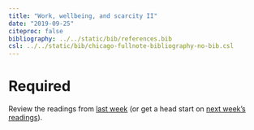 ```yaml
---
title: "Work, wellbeing, and scarcity II"
date: "2019-09-25"
citeproc: false
bibliography: ../../static/bib/references.bib
csl: ../../static/bib/chicago-fullnote-bibliography-no-bib.csl
---
```


# Required

Review the readings from [last week](/reading/04-reading/) (or get a head start on [next week's readings](/reading/06-reading/)).
